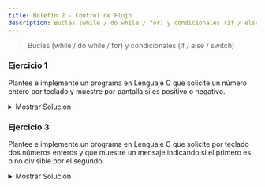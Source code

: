 ```yaml
---
title: Boletín 2 - Control de Flujo
description: Bucles (while / do while / for) y condicionales (if / else / switch)
---
```




> Bucles (while / do while / for) y condicionales (if / else / switch)

### Ejercicio 1

Plantee e implemente un programa en Lenguaje C que solicite un número entero por teclado y muestre por pantalla si es
positivo o negativo.

<details>
<summary>Mostrar Solución</summary>
```c title="Ejercicio_01.c"
// SPDX-FileCopyrightText: 2023 Pablo Portas López <pablo.portas@udc.es>
//
// SPDX-License-Identifier: GPL-3.0-only

#include <stdio.h>

int main() {
    int n;

    // Input
    printf("Introduzca un número entero: ");
    scanf("%d",&n);

    // Output
    if (n > 0) {
        printf("El número %d es positivo.",n);
    } else {
        if (n == 0) {
            printf("El número es 0.");
        } else {
            printf("El número %d es negativo.",n);
        }
    }


    return 0;
}
```
</details>

### Ejercicio 2

Plantee e implemente un programa en Lenguaje C que solicite un número entero por teclado y muestre por pantalla si es
par o impar.

<details>
<summary>Mostrar Solución</summary>
```c title="Ejercicio_02.c"
// SPDX-FileCopyrightText: 2023 Pablo Portas López <pablo.portas@udc.es>
//
// SPDX-License-Identifier: GPL-3.0-only

#include <stdio.h>

int main() {
    int n;

    // INPUT
    printf("Introduzca un número entero: ");
    scanf("%d",&n);

    // OUTPUT
    if (n == 0) {
        printf("El número es 0.");
    } else {
        if (n % 2 == 0) {
            printf("El número %d es par.",n);
        } else {
            printf("El número %d es impar.",n);
        }
    }

    return 0;
}
```
</details>

### Ejercicio 3

Plantee e implemente un programa en Lenguaje C que solicite por teclado dos números enteros y que muestre un mensaje
indicando si el primero es o no divisible por el segundo.

<details>
<summary>Mostrar Solución</summary>
```c title="Ejercicio_03.c"
// SPDX-FileCopyrightText: 2023 Pablo Portas López <pablo.portas@udc.es>
//
// SPDX-License-Identifier: GPL-3.0-only

#include <stdio.h>

int main() {
    int a,b;

    // INPUT
    printf("Introduzca dos números enteros y te diré si el primero es divisible por el segundo: ");
    scanf("%d %d",&a,&b);

    // OUTPUT
    if (b == 0) {
        printf("NO SE PUEDE DIVIDIR ENTRE 0.");
    } else {
        if (a % b == 0) {
            printf("%d es divisible entre %d.", a, b);
        } else {
            printf("%d no es divisible entre %d.", a, b);
        }
    }

    return 0;
}
```
</details>

### Ejercicio 4

Plantee e implemente un programa en Lenguaje C que muestre por pantalla el mayor de tres números introducidos por
teclado.

```txt "34" "56" "21" frame="terminal" title="Ejemplo de Ejecución"
Primer Número: 34
Segundo Número: 56
Tercer Número: 21

56 es el número mayor de los tres introducidos
```

<details>
<summary>Mostrar Solución</summary>
```c title="Ejercicio_04.c"
// SPDX-FileCopyrightText: 2023 Pablo Portas López <pablo.portas@udc.es>
//
// SPDX-License-Identifier: GPL-3.0-only

#include <stdio.h>

int main() {
    int a, b, c, menor, medio, mayor;

    // IN
    puts("Introduzca tres números para que este programa le devuelva el mayor de todos.");
    printf("\tTres números, ordenados como quiera: ");
    scanf("%d %d %d", &a, &b, &c);

    // ORDENAR CÓDIGO SUPER RECICLADO DEL OTRO EJERCICIO
    if (a < b) {
        menor = a;
        mayor = b;
    } else {
        menor = b;
        mayor = a;
    }
    if (c < menor) {
        medio = menor;
        menor = c;
    } else {
        if (c < mayor) {
            medio = c;
        } else {
            medio = mayor;
            mayor = c;
        }
    }

    // OUT
    printf("\nEl mayor es: %d", mayor);

    return 0;
}
```
</details>

### Ejercicio 5

Plantee e implemente un programa en Lenguaje C que muestre por pantalla tres números enteros introducidos por teclado
ordenados de menor a mayor.

```txt "34" "56" "21" frame="terminal" title="Ejemplo de Ejecución"
Primer Número: 34
Segundo Número: 56
Tercer Número: 21

21 <= 34 <= 56
```

<details>
<summary>Mostrar Solución</summary>
```c title="Ejercicio_05.c"
// SPDX-FileCopyrightText: 2023 Pablo Portas López <pablo.portas@udc.es>
//
// SPDX-License-Identifier: GPL-3.0-only

#include <stdio.h>

int main() {
    int a, b, c, menor, medio, mayor;

    // IN
    puts("Introduzca tres números para que este programa los organice de mayor a menor.");
    printf("\tTres números, ordenados como quiera: ");
    scanf("%d %d %d", &a, &b, &c);

    // ORDENAR
    if (a < b) {
        menor = a;
        mayor = b;
    } else {
        menor = b;
        mayor = a;
    }
    if (c < menor) {
        medio = menor;
        menor = c;
    } else {
        if (c < mayor) {
            medio = c;
        } else {
            medio = mayor;
            mayor = c;
        }
    }

    // OUT
    printf("\nOrdenados de menor a mayor: %d < %d < %d", menor, medio, mayor);

    return 0;
}
```
</details>

### Ejercicio 6

Plantee e implemente un programa en Lenguaje C que a partir de la siguiente información (correspondiente a un test
realizado por los alumnos): cantidad total de preguntas planteadas y la cantidad de preguntas contestadas correctamente.
Permita insertar los dos datos por teclado y muestre como resultado el nivel del mismo según el porcentaje de respuestas
correctas obtenidas. Suponga que:

- Nivel máximo: Porcentaje $\geq$ 90%.
- Nivel medio: Porcentaje $\geq$ 75% y $\textless$ 90%.
- Nivel regular: Porcentaje $\geq$ 50% y $\textless$ 75%.
- Fuera de nivel: Porcentaje $\textless$ 50%.

<details>
<summary>Mostrar Solución</summary>
```c title="Ejercicio_06.c"
// SPDX-FileCopyrightText: 2023 Pablo Portas López <pablo.portas@udc.es>
//
// SPDX-License-Identifier: GPL-3.0-only

#include <stdio.h>

#define porcentaje(x, y) ( x / (float) y * 100)

int main() {
    int total, correctas;

    // INPUT
    puts("Conteste a las siguiente preguntas sobre el test realizado:");
    printf("\tCantidad total de preguntas: ");
    scanf("%d", &total);
    printf("\tCantidad de preguntas contestadas correctamente: ");
    scanf("%d", &correctas);

    // OUTPUT
    printf("Tiene usted ");
    if (porcentaje(correctas, total) >= 90) {
        printf("un Nivel Máximo.");
    } else {
        if (porcentaje(correctas, total) >= 75) {
            printf("un Nivel Medio.");
        } else {
            if (porcentaje(correctas, total) >= 50) {
                printf("un Nivel Regular.");
            } else {
                if (porcentaje(correctas, total) < 50) {
                    printf("un Nivel Insuficiente.");
                }
            }
        }
    }
    printf("\n");


    return 0;
}
```
</details>

### Ejercicio 7

Implemente un programa que resuelva ecuaciones de segundo grado empleando sentencias switch para los casos: reales y
distintas, complejas conjugadas y raíz real doble.

<details>
<summary>Mostrar Solución</summary>
```c title="Ejercicio_07.c"
// SPDX-FileCopyrightText: 2023 Pablo Portas López <pablo.portas@udc.es>
//
// SPDX-License-Identifier: GPL-3.0-only

#include <stdio.h>

#include <math.h>

int main() {
    float a, b, c;
    float radicando, raiz1, raiz2, parteentera, parteimaginaria;
    int caso;

    // IN
    puts("Programa para resolver ecuaciones de segundo grado:");
    printf("Introduzca las constantes de la función, tal que: a*x^2 + b*x + c = 0 (a,b,c): ");
    scanf(" %f %f %f", &a, &b, &c);


    // CÁLCULO
    // (-b +- sqrt(b**2 - 4 * a * c)) / (2 * a)
    radicando = powf(b, 2) - 4 * a * c;
    // CADA CASO
    // caso = 0 raíz de cero (raíz real doble)
    // caso = 1 raíz de un positivo (dos raíces reales y distintas)
    // caso = 2 raíz de un negativo (compleja conjugada)
    if (radicando == 0) {
        caso = 0;
    } else {
        if (radicando > 0) {
            caso = 1;
        } else {
            caso = 2;
        }
    }

    switch (caso) {
        case 0:     // RAÍZ REAL DOBLE
            raiz1 = (-b+sqrtf(radicando))/(2*a*b);
            printf("La función tiene dos raíces reales dobles por lo tanto ambas valen %.210f",raiz1);
            break;
        case 1:     // DOS RAÍCES REALES Y DISTINTAS
            raiz1 = (-b+sqrtf(radicando))/(2*a*b);
            raiz2 = (-b-sqrtf(radicando))/(2*a*b);
            printf("La función tiene dos raíces reales y distintas. Un de ellas vale %.2f y la otra %.2f",raiz1,raiz2);
            break;
        case 2:     // COMPLEJA CONJUGADA
            // PARTO LA FUNCIÓN EN PARTE REAL E IMAGINARIA
            parteentera = (-b/(2*a*b));
            parteimaginaria = (sqrtf(-radicando)/(2*a*b));
            printf("La función tiene dos raíces complejas conjugadas. Una de ellas vale %.2f + %.2fi y la otra %.2f - %.2fi.",parteentera,parteimaginaria,parteentera,parteimaginaria);
            break;
        default:

    }

    return 0;
}
```
</details>

### Ejercicio 8

Plantee e implemente un programa en Lenguaje C que solicite al usuario una fecha del año en curso y le muestre en el
centro de la pantalla (aproximadamente) el número de días transcurridos desde el comienzo de año hasta esa fecha.

```txt "15" "10" frame="terminal" title="Ejemplo de Ejecución"
Escriba una fecha del año 2016 (dd mm): 15 10

La fecha introducida corresponde al día 288 del año en curso
```

<details>
<summary>Mostrar Solución</summary>
```c title="Ejercicio_08.c"
// SPDX-FileCopyrightText: 2023 Pablo Portas López <pablo.portas@udc.es>
//
// SPDX-License-Identifier: GPL-3.0-only

#include <stdio.h>
#include <stdbool.h>

int main() {
    int DD, MM, AAAA, dias, FEBRERO, diasano;
    bool incorrecto = true;
    // INPUT
    // INICIALIZO VARIABLES
    dias = 0;
    FEBRERO = 28;
    diasano = 365;
    // BUCLE DE INPUT
    do {
        printf("\nIntroduzca la fecha actual en el formato especificado (DD/MM/AAAA): ");
        scanf("%d / %d / %d", &DD, &MM, &AAAA);
        if (0 < DD && 0 < MM &&
            1578 < AAAA) { // Tiene que ser un año de después del establecimiento del Calendario Gregoriano

            // CÁLCULO DE SI ES UN AÑO BISIESTO
            if (AAAA % 4 == 0) {
                if (AAAA % 100 == 0) {
                    if (AAAA % 400 == 0) {
                        FEBRERO = 29;
                        diasano = 366;
                    } else {
                        FEBRERO = 28;
                        diasano = 365;
                    }
                } else {
                    FEBRERO = 29;
                    diasano = 366;
                }
            } else {
                FEBRERO = 28;
                diasano = 365;
            }

            switch (MM) { // COMPROBACIÓN DE DÍAS DE CADA MES
                // MESES CON 30 DÍAS (NOVIEMBRE, SEPTIEMBRE, JUNIO, ABRIL)
                case 11:
                case 6:
                case 4:
                    if (0 < DD && DD <= 30) {
                        incorrecto = false;
                    } else { // TIENE UN DÍA NO VÁLIDO PARA ESE MES
                        printf("¡Fecha no válida! (Código de error: Introducido un día incorrecto en un mes de 30 días.)");
                    }
                    break;
                    // MESES CON 31 DÍAS (DICIEMBRE, OCTUBRE, AGOSTO, JULIO, MAYO, MARZO, ENERO)
                case 12:
                case 10:
                case 8:
                case 7:
                case 5:
                case 3:
                case 1:
                    if (0 < DD && DD <= 31) {
                        incorrecto = false;
                    } else { // TIENE UN DÍA NO VÁLIDO PARA ESE MES
                        printf("¡Fecha no válida! (Código de error: Introducido un día incorrecto en un mes de 31 días.)");
                    }
                    break;
                    // FEBRERO Y LOS BISIESTOS
                case 2:
                    if (0 < DD && DD <= FEBRERO) {
                        incorrecto = false;
                    } else { // FECHA NO VÁLIDA DD < DÍAS QUE TIENE FEBRERO ESE AÑO
                        printf("¡Fecha no válida! (Código de error: Introducido un día incorrecto en un mes de %d días.)",
                               FEBRERO);
                    }
                    break;
                default:
                    printf("¡Fecha no válida! (Código de error: Introducido un mes no válido.)");
            }
        } else {
            printf("¡Fecha no válida! (Código de error: Debe ser una fecha válida del calendario gregoriano.)");
        }
    } while (incorrecto);

    // CÁLCULO
    // CÁLCULO DE DÍAS POR MES
    switch (MM) {
        case 12:    // NOVIEMBRE 30
            dias = dias + 30;
        case 11:    // OCTUBRE 31
            dias = dias + 31;
        case 10:     // SEPTIEMBRE 30
            dias = dias + 30;
        case 9:     // AGOSTO 31
            dias = dias + 31;
        case 8:     // JULIO 31
            dias = dias + 31;
        case 7:     // JUNIO 30
            dias = dias + 30;
        case 6:     // MAYO 31
            dias = dias + 31;
        case 5:     // ABRIL 30
            dias = dias + 30;
        case 4:     // MARZO 31
            dias = dias + 31;
        case 3:     // FEBRERO 28/29
            dias = dias + FEBRERO;
        case 2:     // ENERO 31
            dias = dias + 31;
        default:
    }

    // SUMO LOS DÍAS DEL MES EN CURSO AL TOTAL
    dias = dias + DD;

    // OUTPUT
    printf("La fecha introducida corresponde al día %d del año en curso. (Levamos un %.2f%% del año en curso %d/%d)",
           dias, (dias / (float) diasano * 100), dias, diasano);

    return 0;
}
```
</details>

### Ejercicio 9

Plantee e implemente un programa en Lenguaje C que implemente el algoritmo necesario para calcular la edad de una
persona suponiendo que se le pide al usuario que introduzca su fecha de nacimiento por teclado y a la salida muestra por
pantalla su edad con respecto a la fecha actual. Tenga en cuenta el cumpleaños exacto de la persona para realizar el
cálculo.

<details>
<summary>Mostrar Solución</summary>
```c title="Ejercicio_09.c"
// SPDX-FileCopyrightText: 2023 Pablo Portas López <pablo.portas@udc.es>
//
// SPDX-License-Identifier: GPL-3.0-only

#include <stdio.h>
#include <stdbool.h>
#include <time.h> // PARA OBTENER EL TIEMPO ACTUAL

int main() {
    int DD, MM, AAAA, FEBRERO; // PARA FECHA DE NACIMIENTO
    int diaactual, mesactual, anoactual; // PARA FECHA ACTUAL
    int edad; // LA EDAD
    bool incorrecto = true;
    // CONSEGUIR LOCAL TIME
    time_t t = time(NULL);
    struct tm tm = *localtime(&t);
    anoactual = tm.tm_year + 1900; // AÑOS TRANSCURRIDOS DESDE EL 1900
    mesactual = tm.tm_mon + 1; // ENERO ES EL MES CERO
    diaactual = tm.tm_mday; // DÍA

    // USADO PARA DEBUG
    //printf("now: %d-%02d-%02d %02d:%02d:%02d\n", tm.tm_year + 1900, tm.tm_mon + 1, tm.tm_mday, tm.tm_hour, tm.tm_min, tm.tm_sec);
    //printf("ahora: %d/%d/%d\n",anoactual,mesactual,diaactual);

    // INPUT
    puts("\t\t\t\t\t\t[ Calculadora de edad ]");

    // ESTA SECCIÓN DEL CÓDIGO ESTÁ COPIADA DEL EJERCICIO 8
    // INICIALIZO VARIABLE
    FEBRERO = 28;
    // BUCLE DE INPUT
    do {
        printf("\nIntroduzca su fecha de nacimiento en el formato especificado (DD/MM/AAAA): ");
        scanf("%d / %d / %d", &DD, &MM, &AAAA);
        if (0 < DD && 0 < MM && 1578 < AAAA) {
            // Tiene que ser un año de después del establecimiento del Calendario Gregoriano

            // CÁLCULO DE SI ES UN AÑO BISIESTO
            if (AAAA % 4 == 0) {
                if (AAAA % 100 == 0) {
                    if (AAAA % 400 == 0) {
                        FEBRERO = 29;
                    } else {
                        FEBRERO = 28;
                    }
                } else {
                    FEBRERO = 29;
                }
            } else {
                FEBRERO = 28;
            }

            switch (MM) { // COMPROBACIÓN DE DÍAS DE CADA MES
                // MESES CON 30 DÍAS (NOVIEMBRE, SEPTIEMBRE, JUNIO, ABRIL)
                case 11:
                case 6:
                case 4:
                    if (0 < DD && DD <= 30) {
                        incorrecto = false;
                    } else { // TIENE UN DÍA NO VÁLIDO PARA ESE MES
                        printf("¡Fecha no válida! (Código de error: Introducido un día incorrecto en un mes de 30 días.)");
                    }
                    break;
                    // MESES CON 31 DÍAS (DICIEMBRE, OCTUBRE, AGOSTO, JULIO, MAYO, MARZO, ENERO)
                case 12:
                case 10:
                case 8:
                case 7:
                case 5:
                case 3:
                case 1:
                    if (0 < DD && DD <= 31) {
                        incorrecto = false;
                    } else { // TIENE UN DÍA NO VÁLIDO PARA ESE MES
                        printf("¡Fecha no válida! (Código de error: Introducido un día incorrecto en un mes de 31 días.)");
                    }
                    break;
                    // FEBRERO Y LOS BISIESTOS
                case 2:
                    if (0 < DD && DD <= FEBRERO) {
                        incorrecto = false;
                    } else { // FECHA NO VÁLIDA DD < DÍAS QUE TIENE FEBRERO ESE AÑO
                        printf("¡Fecha no válida! (Código de error: Introducido un día incorrecto en un mes de %d días.)",
                               FEBRERO);
                    }
                    break;
                default:
                    printf("¡Fecha no válida! (Código de error: Introducido un mes no válido.)");
            }
        } else {
            printf("¡Fecha no válida! (Código de error: Debe ser una fecha válida del calendario gregoriano.)");
        }
        if (AAAA > anoactual || AAAA == anoactual && ((MM > mesactual) || (MM == mesactual && DD > diaactual))) {
            // SI LA FECHA ES EN EL FUTURO, SENTENCIA LÓGICA BASTANTE LARGA, EVITAR QUE SE SALGA DEL BUCLE
            printf("¿Naciste en el futuro o que lo que?"); // Me hacía gracia :)
            incorrecto = true;
        }
    } while (incorrecto);

    edad = anoactual - AAAA - 1; // RESTAMOS EL AÑO DE NACIMIENTO AL ACTUAL - 1

    // COMPROBAMOS SI YA HA SIDO SU CUMPLEAÑOS
    if ((MM < mesactual) || (MM == mesactual && DD < diaactual)) {
        edad = edad + 1; // SUMAMOS YA QUE YA FUÉ SU CUMPLEAÑOS
        if (MM == mesactual && DD == diaactual) { // SI COINCIDE LA FECHA FELICITAR CUMPLEAÑOS
            printf("\n¡Feliz Cumpleaños! Tienes %d años.", edad);
        } else {
            printf("Tienes %d años.", edad);
        }
    } else {
        printf("Tienes %d años.", edad);
    }

    return 0;
}
```
</details>

### Ejercicio 10

Plantee e implemente un programa en Lenguaje C que solicite el salario anual bruto de una persona y muestre por pantalla
la reducción del IRPF que se le aplicaría según los hijos menores de 18 años que tenga a su cargo, sabiendo que cada
hijo (hasta 5) reduce un 10% el total del impuesto que le correspondería pagar. Es decir, si un trabajador gana 20000 €
anuales y tiene a su cargo 5 hijos menores de 18 años, suponiendo un IRPF del 15% (debe ser constante en el programa)
tendría que pagar 3000€ de impuesto anual, pero se le reduce un n_hijos*10% (50%) y por tanto pagaría únicamente 1500€
al año.

```txt "20000" "5" frame="terminal" title="Ejemplo de Ejecución"
Introduzca su salario anual bruto (en euros): 20000
Introduzca el número de hijos mayores de 18 años a su cargo: 5

IRPF (15%): 3000€
Reducción debida a hijos a cargo: 1500€
Total anual a pagar: 1500€
```

<details>
<summary>Mostrar Solución</summary>
```c title="Ejercicio_10.c"
// SPDX-FileCopyrightText: 2023 Pablo Portas López <pablo.portas@udc.es>
//
// SPDX-License-Identifier: GPL-3.0-only

#include <stdio.h>

#define IRPF 0.15
// SINTETIZO LA FÓRMULA DEL ENUNCIADO x: sueldo y: hijos
#define descuentohijos(x,y) (x * IRPF * (y * 0.10))

int main() {
    int nhijosmenores;
    float sueldoanualbruto, descuentoirpf;

    // INPUT
    puts("Calculador de descuento de del IRPF");
    printf("Introduzca su salario anual bruto (en euros): ");
    scanf(" %f", &sueldoanualbruto);
    printf("Introduzca el número de hijos/as mayores de 18 años a su cargo: ");
    scanf(" %d", &nhijosmenores);

    // OUTPUT
    printf("IRPF (15%%): %.2f€\n", sueldoanualbruto * IRPF);
    switch (nhijosmenores) {
        case 0: // VOY A SUPONER QUE EL USURARIO NO VA A INTRODUCIR HIJOS NEGATIVOS
            descuentoirpf = 0;
            printf("Carece de reducción del IRPF por hijos/as a su cargo.\n");
            break;
        case 1:
        case 2:
        case 3:
        case 4:
            descuentoirpf = descuentohijos(sueldoanualbruto,nhijosmenores);
            printf("Reducción debida a hijos/as a cargo: %.2f€\n",descuentoirpf);
            break;
        default: // SÍ TIENE MÁS DE 4 O MÁS HIJOS
            descuentoirpf = descuentohijos(sueldoanualbruto,5); // DESCUENTO MÁXIMO (5 HIJOS)
            printf("Reducción debida a hijos/as a cargo: %.2f€\n",descuentoirpf);
    }
    printf("Total anual a pagar: %.2f€\n", sueldoanualbruto * IRPF - descuentoirpf);

    return 0;
}
```
</details>

### Ejercicio 11

Plantee e implemente un programa en Lenguaje C cuyo objetivo sea calcular las raíces de una ecuación de 2º grado,
$ax^2+bx+c$. El programa debe solicitar por teclado los coeficientes a, b, c. y mostrar por pantalla las soluciones $x_{1}$ y $x_{2}$.


$x_{1} = \frac{-b+\sqrt{b^2-4ac}}{2a}$

$x_{2} = \frac{-b-\sqrt{b^2-4ac}}{2a}$

<details>
<summary>Mostrar Solución</summary>
```c title="Ejercicio_11.c"
// SPDX-FileCopyrightText: 2023 Pablo Portas López <pablo.portas@udc.es>
//
// SPDX-License-Identifier: GPL-3.0-only

#include <stdio.h>
#include <math.h>

int main () {
    // Este ejercicio es literalmente el mismo que el Ejercicio 7, así que Ctrl + C y Ctrl + V
    float a, b, c;
    float radicando, raiz1, raiz2, parteentera, parteimaginaria;
    int caso;

    // IN
    puts("Programa para resolver ecuaciones de segundo grado:");
    printf("Introduzca las constantes de la función, tal que: a*x^2 + b*x + c = 0 (a,b,c): ");
    scanf(" %f %f %f", &a, &b, &c);


    // CÁLCULO
    // (-b +- sqrt(b**2 - 4 * a * c)) / (2 * a)
    radicando = powf(b, 2) - 4 * a * c;
    // CADA CASO
    // caso = 0 raíz de cero (raíz real doble)
    // caso = 1 raíz de un positivo (dos raíces reales y distintas)
    // caso = 2 raíz de un negativo (compleja conjugada)
    if (radicando == 0) {
        caso = 0;
    } else {
        if (radicando > 0) {
            caso = 1;
        } else {
            caso = 2;
        }
    }

    switch (caso) {
        case 0:     // RAÍZ REAL DOBLE
            raiz1 = (-b+sqrtf(radicando))/(2*a*b);
            printf("La función tiene dos raíces reales dobles por lo tanto ambas valen %.210f",raiz1);
            break;
        case 1:     // DOS RAÍCES REALES Y DISTINTAS
            raiz1 = (-b+sqrtf(radicando))/(2*a*b);
            raiz2 = (-b-sqrtf(radicando))/(2*a*b);
            printf("La función tiene dos raíces reales y distintas. Un de ellas vale %.2f y la otra %.2f",raiz1,raiz2);
            break;
        case 2:     // COMPLEJA CONJUGADA
            // PARTO LA FUNCIÓN EN PARTE REAL E IMAGINARIA
            parteentera = (-b/(2*a*b));
            parteimaginaria = (sqrtf(-radicando)/(2*a*b));
            printf("La función tiene dos raíces complejas conjugadas. Una de ellas vale %.2f + %.2fi y la otra %.2f - %.2fi.",parteentera,parteimaginaria,parteentera,parteimaginaria);
            break;
        default:

    }


    return 0;
}
```
</details>

### Ejercicio 12

Plantee e implemente un programa en Lenguaje C que solicite tres números enteros positivos (por teclado) y que muestre
por pantalla el cociente y el resto de dividir el mayor de ellos por el menor, con un formato similar al siguiente:

```txt "34" "22" "67" frame="terminal" title="Ejemplo de Ejecución"
Introduzca primer número: 34
Introduzca segundo número: 22
Introduzca tercer número: 67

67 dividido |entre 22
            ------------
      R: 1    C: 3
```

<details>
<summary>Mostrar Solución</summary>
```c title="Ejercicio_12.c"
// SPDX-FileCopyrightText: 2023 Pablo Portas López <pablo.portas@udc.es>
//
// SPDX-License-Identifier: GPL-3.0-only

#include <stdio.h>
#include <stdbool.h>

int main() {
    int a, b, c;
    bool nocontinuar = true;

    // BUCLE DE INPUT
    do {
        puts("Introduzca tres números enteros positivos y se le mostrará la división entera del mayor entre el menor.");
        printf("\tTres números (a,b,c): ");
        int n; // Cuenta el número de entradas correctas
        n = scanf("%d %d %d", &a, &b, &c);
        while((getchar()) != '\n'); // LIMPIO EL BUFFER PARA EVITAR COSAS RARAS
        if (n == 3) {
            if (a > 0 && b > 0 && c > 0) {
                nocontinuar = false;
            } else {
                printf("¡Introduzca tres números positivos!\n");
            }
        } else {
            printf("¡Introduzca tres números enteros!\n");
        }
    } while (nocontinuar);

    // ALGORITMO DE ORDENACIÓN DE NÚMEROS
    // es de otro ejercicio, no lo voy a modificar cumple su función.
    int menor, medio, mayor;

    if (a < b) {
        menor = a;
        mayor = b;
    } else {
        menor = b;
        mayor = a;
    }
    if (c < menor) {
        medio = menor;
        menor = c;
    } else {
        if (c < mayor) {
            medio = c;
        } else {
            medio = mayor;
            mayor = c;
        }
    }

    // DIVISIÓN
    // Podría usar más variables, o más líneas de código, pero prefiero dejarlo simple
    int cociente = mayor/menor, resto = mayor%menor;

    // OUTPUT
    printf("\n\t\t\t%d dividido\t|entre %d\n\t\t\t\t\t\t------------\n\t\t\tC: %d\t\tR: %d\n",mayor,menor,cociente,resto);


    return 0;
}
```
</details>

### Ejercicio 13

Plantee e implemente un programa en Lenguaje C para clasificar triángulos en función de las longitudes de sus lados, que
se solicitarán por teclado, de forma que se indique por pantalla si el triángulo es equilátero (todos los lados
iguales), isósceles (dos lados iguales) o escaleno (todos los lados diferentes).

```txt "125" "358" "125" frame="terminal" title="Ejemplo de Ejecución"
Introduzca la longitud del primer lado del triángulo (cm): 125
Introduzca la longitud del segundo lado del triángulo (cm): 358
Introduzca la longitud del tercer lado del triángulo (cm): 125

El triángulo es ISÓSCELES (lado1=lado3=125 cm)
```

<details>
<summary>Mostrar Solución</summary>
```c title="Ejercicio_13.c"
// SPDX-FileCopyrightText: 2023 Pablo Portas López <pablo.portas@udc.es>
//
// SPDX-License-Identifier: GPL-3.0-only

#include <stdio.h>
#include <math.h> // HACER SENOS Y COSENOS SIN ESTO ES DIFÍCIL

#define PI 3.14159265358979323846

int main() {
    int a, b, c, continuar, correct, antiinf;
    int menor, medio, mayor;    // PARA EL APARTADO 2
    int clado, cangulo;         // PARA EL APARTADO 3
    float A, B, C;              // PARA EL APARTADO 3
    continuar = 1;
    antiinf = 1;

    while (continuar != 4) {
        // INPUT
        puts("Introduzca tres números enteros cualesquiera, serán utilizados para tratar\nde construir un tríangulo.");
        correct = 0;
        printf("\tTres números (a b c): ");
        correct = scanf("%d %d %d", &a, &b, &c); // A n se le asignaran el número de entradas válidas.
        // printf("%d valores correctos leídos.", correct);
        switch (continuar) {
            case 1: // 1) INPUT VÁLIDO
                if (correct != 3) {
                    printf("\n¡Input no válido, introduzca enteros! Número de valores correctos leídos: %d", correct);
                    continuar = 1;
                    break;
                } else {
                    if (a * b <= 0 || b * c <= 0) {
                        // Lo hago con dos bucles porque multiplicar valores incorrectos puede resultar en bucles infinitos.
                        printf("\n¡Input no válido, introduzca enteros! Recuerde que no hay triángulos de longitud negativa o 0.\n\n");
                        continuar = 1;
                        break;
                    } else {
                        //printf("\n\nX\n\n"); USADO PARA DEBUG EL CÓDIGO
                    }
                }
            case 2: // 2) Teorema de la existencia de los triángulos
                // | b - c | < a < b + c
                // Podría usar la biblioteca de matemáticas para hacer esto o reciclar mi código de organizar números de mayor a menor
                if (a < b) {
                    menor = a;
                    mayor = b;
                } else {
                    menor = b;
                    mayor = a;
                }
                if (c < menor) {
                    medio = menor;
                    menor = c;
                } else {
                    if (c < mayor) {
                        medio = c;
                    } else {
                        medio = mayor;
                        mayor = c;
                    }
                }
                if (menor + medio > mayor) {
                    //printf("\n\nY\n\n"); USADO PARA DEBUG EL CÓDIGO
                } else {
                    printf("\n¡Input no válido! No se puede construir un triangulo con esos valores.\n (Teorema de la existencia de los triángulos).\n\n");
                    continuar = 1;
                    break;
                }
            case 3: // 3) Clasificar el triángulo
                // printf("\n\nZ\n\n"); USADO PARA DEBUG EL CÓDIGO
                // CLASIFICACIÓN POR LADO
                // EQUILÁTERO:  1
                // ISÓSCELES:   2
                // ESCALENO:    3
                clado = 0;
                if (mayor == menor) {                       // EQUILÁTERO
                    clado = 1;
                } else {
                    if (mayor == medio || medio == menor) { // ISÓSCELES
                        clado = 2;
                    } else {                                // ESCALENO
                        clado = 3;
                    }
                }
                // CLASIFICACIÓN POR ÁNGULO
                // RECTÁNGULO   ( 90º): 1
                // ACUTÁNGULO   (<90º): 2
                // OBTUSÁNGULO  (>90º): 3
                cangulo = 0;
                // Usando la ley de los cosenos: c^2 = a^2 + b^2 - 2ab * cos(C)
                // Y los paso de radianes a grados
                C = acos((pow(a, 2) + pow(b, 2) - pow(c, 2)) / (2 * a * b)) * 180 / PI;
                A = acos((pow(c, 2) + pow(b, 2) - pow(a, 2)) / (2 * c * b)) * 180 / PI;
                B = acos((pow(a, 2) + pow(c, 2) - pow(b, 2)) / (2 * c * a)) * 180 / PI;
                // printf("Ángulos: A: %.2fº B: %.2fº C: %.2fº", A, B, C); // Usado para debug del código
                if (A == 90 || B == 90 || C == 90) {        // RECTÁNGULO
                    cangulo = 1;
                } else {
                    if (A > 90 || B > 90 || C > 90) {       // OBTUSÁNGULO
                        cangulo = 3;
                    } else {                                // ACUTÁNGULO
                        cangulo = 2;
                    }
                }
                continuar = 4;
            default:

        }

        antiinf = antiinf + 1;
        if (antiinf > 100) {
            continuar = 4;
        } else {
            //printf("Repetición = %d\n",antiinf);
        }
    }

    if (antiinf > 100) {
        printf("¡Anti repeticiones infinitas activado!");
        // USO ESTO PORQUE A VECES ME CONFUNDÍA METÍA MAL UN DATO Y PASO DE QUE MI ORDENADOR SE SOBRECALIENTE
    } else {
        printf("El tríangulo introducido (a: %d b: %d c: %d), ",a,b,c);
        switch (clado) {
            case 1:
                printf("es un triángulo equilátero ");
                break;
            case 2:
                printf("es un triángulo isósceles ");
                break;
            case 3:
                printf("es un tríangulo escaleno ");
                break;
            default:

        }
        switch (cangulo) {
            case 1:
                printf("y rectángulo (A: %.2fº B: %.2fº C: %.2fº).",A,B,C);
                break;
            case 2:
                printf("y obtusángulo (A: %.2fº B: %.2fº C: %.2fº).",A,B,C);
                break;
            case 3:
                printf("y acutángulo (A: %.2fº B: %.2fº C: %.2fº).",A,B,C);
                break;
            default:

        }
    }
    return 0;
}
```
</details>

### Ejercicio 14

Plantee e implemente un programa en Lenguaje C que solicite por teclado dos números enteros positivos (el primero de 3
cifras y el segundo de 1) y que muestre por pantalla su multiplicación en el formato que se indica en el ejemplo de
ejecución. Debe comprobar que el primer número tiene efectivamente 3 cifras y es positivo, y que el segundo número es
también positivo y tiene una única cifra. En caso de que no se cumplan estas condiciones, el programa debe alertar al
usuario con un mensaje apropiado (Ej. “El primer número no tiene 3 cifras!!!”).

```txt "785" "7" frame="terminal" title="Ejemplo de Ejecución"
Introduzca un número entero positivo de 3 cifras: 785
Introduzca un número entero positivo de 1 cifra: 7

      785
      x 7
     ====
     5495
```

**NOTA**: Observe un formato lo más similar posible al indicado en el ejemplo,
utilizando descriptores de formato en lugar de espacios en blanco para mostrar los
datos en forma de tabla.

<details>
<summary>Mostrar Solución</summary>
```c title="Ejercicio_14.c"
// SPDX-FileCopyrightText: 2023 Pablo Portas López <pablo.portas@udc.es>
//
// SPDX-License-Identifier: GPL-3.0-only

#include <stdio.h>
#include <stdbool.h>

int main() {
    int a, b, c;

    // BUCLE DE INPUT
    bool nocontinuar = true;
    do {
        int n, error;
        puts("Introduzca dos números enteros positivos, el primero de tres cifras, el segundo de una.");
        printf("\n\tDos números (XXX, X): ");
        n = scanf("%d %d", &a, &b);
        while((getchar()) != '\n'); // Limpio el buffer por seguridad
        error = 0; // INICIALIZO LA VARIABLE DE CONTROL DE ERRORES
        if (n == 2) { // Inputs válidos
            if (a >= 0 && b >= 0) {
                if ((a >= 100 && a < 1000)) { // PRIMER NÚMERO VÁLIDO
                    if ((b >= 0 && b < 10)) {  // SEGUNDO NÚMERO VÁLIDO
                        nocontinuar = false; // CORRECTO CONTINUAR
                    } else { error = 2; } // SENDOS NÚMEROS NO VÁLIDOS
                } else {
                    if (b >= 0 && b < 10) { // SEGUNDO NÚMERO VÁLIDO
                        error = 1;
                    } else { error = 3; } // SENDOS NÚMEROS NO VÁLIDOS
                }
            } else { error = 5; }
        } else { error = 4; }

        // Control de mensajes de error
        switch (error) {
            case 1:     // PRIMER NÚMERO MAL
                printf("\nError: El primer número no tiene tres cifras.\n");
                break;
            case 2:     // SEGUNDO NÚMERO MAL
                printf("\nError: El segundo número no tiene una cifra.\n");
                break;
            case 3:     // SENDOS NÚMEROS NO VÁLIDOS
                printf("\nError: Sendos números no tienen el formáto especificado.\n");
                break;
            case 4:     // INPUT NO VÁLIDO
                printf("\nError: Introduzca dos inputs válidos.\n");
                break;
            case 5:     // NO POSITIVOS
                printf("\nError: Ambos números deben ser positivos.\n");
                break;
            default:    // NO HAY ERRORES ERROR = 0
                break; // Buena práctica hay que evitar "fallitos"
        }
    } while (nocontinuar);

    // MULTIPLICACIÓN
    c = a * b;

    // OUTPUT
    printf("\n\n\t\t\t %d\n\t\t\t x %d\n\t\t\t====\n\t\t\t%4d\n",a,b,c);

    return 0;
}
```
</details>

### Ejercicio 15

Plantee e implemente un programa en Lenguaje C que presente el menú que se especifica a continuación y que, según sea el
carácter introducido por el usuario, escriba en pantalla BEBÉ, ADOLESCENTE, MUJER, HOMBRE.

- B.- Bebé
- A.- Adolescente
- M.- Mujer
- H.- Hombre

<details>
<summary>Mostrar Solución</summary>
```c title="Ejercicio_15.c"
// SPDX-FileCopyrightText: 2023 Pablo Portas López <pablo.portas@udc.es>
//
// SPDX-License-Identifier: GPL-3.0-only

#include <stdio.h>
#include <stdbool.h>

int main() {
    char c;

    bool nocontinuar;
    do {
        nocontinuar = false;
        printf("\t\t¿Que eres?\n------------------------\n B - Bebé\n A - Adolescente\n M - Mujer\n H - Hombre\n");
        printf("\nIntroduzca el carácter correcto: ");
        int n;
        gets(&c);

        switch (c) {
            case 'B':
            case 'b':
                printf("BEBÉ");
                break;
            case 'A':
            case 'a':
                printf("ADOLESCENTE");
                break;
            case 'M':
            case 'm':
                printf("MUJER");
                break;
            case 'H':
            case 'h':
                printf("HOMBRE");
                break;
            default:
                printf("\nError: Opción no válida.\n\n");
                nocontinuar=true;
                break;
        }
    } while(nocontinuar);

    return 0;
}
```
</details>

### Ejercicio 16

Plantee e implemente un programa en Lenguaje C que admita el nombre y la edad de una persona y muestre por pantalla si
la persona es JOVEN, ADULTA, o ANCIANA según los siguientes criterios:

1. Si tiene menos de 32 años es JOVEN.
2. Si tiene 32 o más años y menos de 75 es ADULTA.
3. Si tiene 75 o más años es ANCIANA.

```txt "Virginia Woolf" "21" frame="terminal" title="Ejemplo de Ejecución"
Nombre: Virginia Woolf
Edad: 21

Virginia Woolf es JOVEN (<32)
```

<details>
<summary>Mostrar Solución</summary>
```c title="Ejercicio_16.c"
// SPDX-FileCopyrightText: 2023 Santiago Neira Sejean
//
// SPDX-License-Identifier: GPL-3.0-only
#include <stdio.h>
int main(){
    char nombre[50];
    char apellido1[50];
    char apellido2[50];
    int edad;

    printf("Nombre: ");
    scanf("%s %s %s",&nombre,&apellido1,&apellido2);

    printf("Introduzca su edad: ");
    scanf("%d",&edad);

    if (edad<32){
        printf("%s %s %s es joven",nombre,apellido1,apellido2);
    }
    else if(edad>=32 && edad<75){
        printf("%s %s %s es Adulto/a",nombre,apellido1,apellido2);
    }
    else if(edad>=75){
        printf("%s %s %s es Anciano/a",nombre,apellido1,apellido2);
    }

    return 0;
}
```
</details>

### Ejercicio 17

Plantee e implemente un programa en Lenguaje C que admita un carácter (introducido por teclado) y muestre por pantalla
si es una vocal, una consonante, un dígito o un carácter especial.


```txt frame="terminal" title="Ejemplo de Ejecución"
Introduzca un caracter: +
+ es un caracter especial
Introduzca un caracter: A
A es una vocal
Introduzca un caracter: n
n es una consonante
Introduzca un caracter: 3
3 es un dígito
```

<details>
<summary>Mostrar Solución</summary>
```c title="Ejercicio_17.c"
// SPDX-FileCopyrightText: 2023 Pablo Portas López <pablo.portas@udc.es>
//
// SPDX-License-Identifier: GPL-3.0-only

#include <stdio.h>

int main() {
    char c;

    printf("Introduzca un carácter: ");
    scanf("%c", &c);

    // printf("%c\n",c); // USADO PARA DEBUG
    //c = (int) c; // CONVERSIÓN A ENTERO DE LA TABLA ASCII
    // printf("%d\n",c); // USADO PARA DEBUG

    if ((65 <= (int) c && (int) c <= 90) || (97 <= (int) c && (int) c <= 122)) { // LETRA
        switch ((int) c) {
            case 65: // A
            case 97: // a
            case 69: // E
            case 101: // e
            case 73: // I
            case 105: // i
            case 79: // O
            case 111: // o
            case 85: // U
            case 117: // u
                printf("\t\t\t%c es una vocal", c);
                break;
            default:
                printf("\t\t\t%c es una consonante", c);
                break;
        }
    } else {
        if (48 <= (int) c && (int) c <= 57) { // DÍGITO
            printf("\t\t\t%c es un dígito", c);
        } else { // CARÁCTER ESPECIAL
            printf("\t\t\t%c es un carácter especial", c);
        }
    }

    return 0;
}
```
</details>

### Ejercicio 18

Plantee e implemente un programa en Lenguaje C que adivine un número del 1 al 10 conociendo su paridad y el resto de
dividirlo por cinco.

```txt frame="terminal" title="Ejemplo de Ejecución"
Piense un número del 1 al 10......
¿El número que ha pensado es impar (1) o par (2)? 2
¿Cuál es el resto de dividir el número que ha pensado entre 5? 3

El número que ha pensado es el 8
```

<details>
<summary>Mostrar Solución</summary>
```c title="Ejercicio_18.c"

```
</details>

### Ejercicio 19

Plantee e implemente un programa en Lenguaje C para calcular los días que tiene un mes. Tenga en cuenta que si el mes
introducido por el usuario es Febrero, el programa deberá solicitar el año del que se trata para poder determinar si es
bisiesto o no.

```txt "Julio" "Febrero" "2010" frame="terminal" title="Ejemplo de Ejecución"
Introduzca el nombre del mes del que quiere calcular los días: Julio
El mes de julio tiene 31 días.

Introduzca el nombre del mes del que quiere calcular los días: Febrero
Introduzca el año: 2010
El mes de febrero del año 2010 tiene 28 días.
```

<details>
<summary>Mostrar Solución</summary>
```c title="Ejercicio_19.c"
// SPDX-FileCopyrightText: 2023 Nuria Gómez
//
// SPDX-License-Identifier: GPL-3.0-only
#include <stdio.h>
#include <string.h>//Librería añadida para poder utilizar strcmp

int main() {
    char mes[12];
    int año;


    printf("Introduzca el nombre del mes del que quiere calcular los dias: ");
    scanf("%s", &mes);
    //strcmp devuelve 0 cuando dos palabras son iguales
    if((strcmp("Enero", mes)== 0)||(strcmp("Marzo", mes)== 0)||(strcmp("Mayo", mes)== 0)||(strcmp("Julio", mes)== 0)||(strcmp("Agosto", mes)== 0)||(strcmp("Octubre", mes)== 0)||(strcmp("Diciembre", mes)== 0)){//strcmp devuelve 0 si son iguales
        printf("El mes de %s tiene 31 dias", mes);
    }else if((strcmp("Abril", mes)== 0)||(strcmp("Junio", mes)== 0)||(strcmp("Septiembre", mes)== 0)||(strcmp("Noviembre", mes)== 0)){
        printf("El mes de %s tiene 30 dias", mes);
    }else if (strcmp("Febrero", mes)== 0){
        printf("Introduzca el año: ");
        scanf("%d", &año);

        if((año%100 != 0)|| ((año%100 == 0)&&(año%400 ==0))){//Comprobación de si un año es bisiesto
            printf("El mes de %s del año %d tiene 29 dias",mes, año);
        }else{
            printf("El mes de %s del año %d tiene 28 dias", mes, año);
        }

    }
}
```
</details>

### Ejercicio 20

Plantee e implemente un programa en Lenguaje C que solicite el nombre, el peso (en kilos) y la altura (en centímetros)
de una persona por teclado y que calcule su índice de masa corporal, $$IMC=peso~en~kilos/(altura~en~metros)^{2}$$, indicando
por pantalla si la persona está por debajo de su peso de salud ($$IMC < 18.5$$), normal ($$18.5 \leq IMC$$), con sobrepeso de grado
I ($$25 \leq IMC < 27$$), sobrepeso de grado II ($$27 \leq IMC < 30$$) u obesa ($$IMC \geq 30$$).

```txt "Lourdes Smith" "170" "54" frame="terminal" title="Ejemplo de Ejecución"
Introduzca usted su nombre: Lourdes Smith
Introduzca altura en centímetros: 170
Introduzca peso en kilos: 54

Lourdes Smith, según el índice de masa corporal (IMC=18.68), tiene usted un PESO NORMAL para su estatura
```

<details>
<summary>Mostrar Solución</summary>
```c title="Ejercicio_20.c"
```
</details>

### Ejercicio 21

Plantee e implemente un programa en Lenguaje C que calcule la nota media de las 6 asignaturas de un curso académico a
partir de las calificaciones introducidas individualmente por teclado. Debe mostrar la calificación media también en
formato SOBRESALIENTE (9-10), NOTABLE (7-8.9), APROBADO (5-6.9), SUSPENSO (0-4.9). En el caso de que el alumno no se
haya presentado a alguna de las asignaturas, el usuario debe introducir 0 como calificación. En este último caso añada
además en la salida la nota media obtenida en las asignaturas a las que se ha presentado.

```txt "4.5" "5.2" "7.5" "3.8" "6.4" frame="terminal" title="Ejemplo de Ejecución"
Introduzca calificación asignatura 1 (formato X.X, 0 para No Presentado): 4.5
Introduzca calificación asignatura 2 (formato X.X, 0 para No Presentado): 5.2
Introduzca calificación asignatura 3 (formato X.X, 0 para No Presentado): 7.5
Introduzca calificación asignatura 4 (formato X.X, 0 para No Presentado): 3.8
Introduzca calificación asignatura 5 (formato X.X, 0 para No Presentado): 0
Introduzca calificación asignatura 6 (formato X.X, 0 para No Presentado): 6.4

Nota media: SUSPENSO (4.9)
Nota media asignaturas presentadas: APROBADO (5.88)
```

**NOTA**: Compruebe que las calificaciones introducidas por teclado son correctas, es decir, están entre 0 y 10 puntos.

<details>
<summary>Mostrar Solución</summary>
```c title="Ejercicio_21.c"
```
</details>

### Ejercicio 22

Plantee e implemente un programa en Lenguaje C que sume los primeros 100 números enteros pares por una parte y los
impares por otra.

<details>
<summary>Mostrar Solución</summary>
```c title="Ejercicio_22.c"
// SPDX-FileCopyrightText: 2023 Santiago Neira Sejean
//
// SPDX-License-Identifier: GPL-3.0-only
#include <stdio.h>
int main(){
    int suma1;
    int suma2;
    int numero;
    int numerop;
    int numeroi;

    numero=0;
    numerop=0;
    numeroi=-1;

    while(numero<=200) {
        numero++;
        if(numero%2!=0){
            numeroi=numeroi+2;
            suma1+=numeroi;
        }
        else{
            numerop=numerop+2;
            suma2+=numerop;
        }
    }

    printf("%d\n",suma1);
    printf("%d",suma2);

    return 0;
}
```
</details>

### Ejercicio 23

Plantee e implemente un programa en Lenguaje C que solicite un número por teclado y que esté constantemente solicitando
un número si no está comprendido entre 20 y 30 ambos inclusive.

<details>
<summary>Mostrar Solución</summary>
```c title="Ejercicio_23.c"
// SPDX-FileCopyrightText: 2023 Santiago Neira Sejean
//
// SPDX-License-Identifier: GPL-3.0-only
#include <stdio.h>
int main(){
    int suma1;
    int suma2;
    int numero;
    int numerop;
    int numeroi;

    numero=0;
    numerop=0;
    numeroi=-1;

    while(numero<=200) {
        numero++;
        if(numero%2!=0){
            numeroi=numeroi+2;
            suma1+=numeroi;
        }
        else{
            numerop=numerop+2;
            suma2+=numerop;
        }
    }

    printf("%d\n",suma1);
    printf("%d",suma2);

    return 0;
}
```
</details>

### Ejercicio 24

Plantee e implemente un programa en Lenguaje C que muestre por pantalla la tabla de multiplicar del 7 en un formato
similar al siguiente:

```txt
TABLA DE MULTIPLICAR DEL 7
      7 x 0 = 0
      7 x 1 = 7
      7 x 2 = 14
      ........
      ........
      7 x 10 = 70
```

<details>
<summary>Mostrar Solución</summary>
```c title="Ejercicio_24.c"
// SPDX-FileCopyrightText: 2023 Santiago Neira Sejean
//
// SPDX-License-Identifier: GPL-3.0-only
#include <stdio.h>
int main(){
    int multiplicando;
    int producto;

    multiplicando=-1;

    while(multiplicando<10){
        multiplicando=multiplicando+1;
        producto= 7*multiplicando;
        printf("7 X %d= %d\n",multiplicando,producto);
    }

    return 0;
}
```
</details>

### Ejercicio 25

Plantee e implemente un programa en Lenguaje C que muestre la tabla de multiplicar de los cinco primeros números en un
formato similar al indicado en el ejercicio anterior.

<details>
<summary>Mostrar Solución</summary>
```c title="Ejercicio_25.c"
// SPDX-FileCopyrightText: 2023 Santiago Neira Sejean
//
// SPDX-License-Identifier: GPL-3.0-only
#include <stdio.h>
int main(){
    int tabla;
    int multiplicando;
    int producto;

    multiplicando=-1;
    tabla=0;

    while(tabla<5){
        tabla=tabla+1;
        while(multiplicando<10) {
            multiplicando = multiplicando + 1;
          producto = tabla * multiplicando;
          printf("%d X %d= %d\n", tabla, multiplicando, producto);
      }
      multiplicando=-1;
    }

    return 0;
}
```
</details>

### Ejercicio 26

Plantee e implemente un programa en Lenguaje C que muestre por pantalla la tabla de multiplicar (0-10) de un número
entero positivo introducido por el teclado. Muestre la salida en un formato similar al indicado en el ejercicio
anterior.

<details>
<summary>Mostrar Solución</summary>
```c title="Ejercicio_26.c"
// SPDX-FileCopyrightText: 2023 Santiago Neira Sejean
//
// SPDX-License-Identifier: GPL-3.0-only
#include <stdio.h>
int main(){
    int multiplicando;
    int producto;
    int numero;

    printf("Introduzca un numero entero positivo: ");
    scanf("%d",&numero);

    multiplicando=-1;

    if(numero>=0){
        while(multiplicando<10){
            multiplicando=multiplicando+1;
            producto= numero*multiplicando;
            printf("%d X %d= %d\n",numero,multiplicando,producto);
        }
    }
    else{
        printf("El numero introducido no es positivo");
    }

    return 0;
}
```
</details>

### Ejercicio 27

Plantee e implemente un programa en Lenguaje C que sume los primeros 100 números enteros. Realícelo con cada uno de los
tres bucles.

<details>
<summary>Mostrar Solución</summary>
```c title="Ejercicio_27.c"
// SPDX-FileCopyrightText: 2023 Santiago Neira Sejean
//
// SPDX-License-Identifier: GPL-3.0-only
#include <stdio.h>
int main(){
    int numero_w;
    int numero_dw;
    int numero_f;
    int suma_while = 0;
    int suma_do_while = 0;
    int suma_for;

    numero_w=0;
    numero_dw=0;

    while(numero_w<100){
        numero_w=numero_w+1;
        suma_while += numero_w;
    }
    do {
        numero_dw=numero_dw+1;
        suma_do_while += numero_dw;
    } while(numero_dw<100);
    for(numero_f=0; numero_f<=100;numero_f++){
        suma_for += numero_f;
    }

    printf("%d\n",suma_while);
    printf("%d\n",suma_while);
    printf("%d",suma_for);

    return 0;
}
```
</details>

### Ejercicio 28

Plantee e implemente un programa en Lenguaje C que acepte valores enteros como entrada (por teclado) y que muestre por
pantalla la suma de los valores introducidos. El programa terminará cuando el usuario introduzca un 0, tal y como se
muestra en el ejemplo siguiente:

```txt "2 3 56 7 8 90 76 61 0" frame="terminal" title="Ejemplo de Ejecución"
A continuación introduzca los números enteros de los que desee calcular la suma separados por espacios:

2 3 56 7 8 90 76 61 0

La suma de los números introducidos es 303
```

<details>
<summary>Mostrar Solución</summary>
```c title="Ejercicio_28.c"
// SPDX-FileCopyrightText: 2023 Pablo Portas López <pablo.portas@udc.es>
//
// SPDX-License-Identifier: GPL-3.0-only

#include <stdio.h>

int main() {
    int a, b;

    printf("A continuación introduzca los números enteros de los que desee calcular la suma\nseparados por espacios:\n");

    do{
        scanf(" %d",&b);
        a += b;
    } while (b != 0);

    printf("La suma de los números introducidos es %d",a);

    return 0;
}
```
</details>

### Ejercicio 29

Plantee e implemente un programa en Lenguaje C que acepte valores reales como entrada (por teclado) y que muestre por
pantalla la media aritmética de los valores introducidos. El programa terminará cuando el usuario pulse enter, tal y
como se muestra en el ejemplo siguiente:

```txt "23.5 67.6 78.9 56.86 4.5 9.4" frame="terminal" title="Ejemplo de Ejecución"
A continuación introduzca los números de los que desee calcular la media separados por espacios:

23.5 67.6 78.9 56.86 4.5 9.4

Suma: 240.76
Números: 6
Media: 40.12
```

<details>
<summary>Mostrar Solución</summary>
```c title="Ejercicio_29.c"
// SPDX-FileCopyrightText: 2023 Santiago Neira Sejean
//
// SPDX-License-Identifier: GPL-3.0-only
#include <stdio.h>
#include <math.h>
int main(){
    float valor;
    float media;
    float suma;
    float n;

    n=0;
    printf("Introduzca los numero de los que quiere calcular la media separados por espacios:\n");

    do{
        scanf("%f",&valor);
        n=n+1;
        suma += valor;
    }while(valor!='\n');

    media= suma/n;
    printf("%.2f\n",suma);
    printf("%.2f\n",n);
    printf("%.2f\n",media);

    return 0;

}
```
</details>

### Ejercicio 30

Plantee e implemente un programa en Lenguaje C que reciba números enteros por teclado y al terminar indique cuánto vale
la suma de los números pares y los impares por separado. La entrada de números terminará cuando se introduzca un cero.

<details>
<summary>Mostrar Solución</summary>
```c title="Ejercicio_30.c"
// SPDX-FileCopyrightText: 2023 Santiago Neira Sejean
//
// SPDX-License-Identifier: GPL-3.0-only
#include <stdio.h>
int main(){
    int numero;
    int suma_pares;
    int suma_impares;

    while(numero!=0){
        printf("Introduzca un numero entero:\n");
        scanf("%d",&numero);
        if (numero%2==0){
            suma_pares+=numero;
        }
        else if(numero%2!=0){
            suma_impares+=numero;
        }
        else{
            printf("Introduzca un valor valido");
            break;
        }
    }

    printf("Suma de los pares:%d\n",suma_pares);
    printf("Suma de los impares:%d\n",suma_impares);

    return 0;
}
```
</details>

### Ejercicio 31

Plantee e implemente un programa en Lenguaje C que muestre por pantalla una lista de los años bisiestos en el siglo XIX,
espere a que el usuario pulse una tecla y muestre los correspondientes al siglo XX.

<details>
<summary>Mostrar Solución</summary>
```c title="Ejercicio_31.c"
// SPDX-FileCopyrightText: 2023 Santiago Neira Sejean
//
// SPDX-License-Identifier: GPL-3.0-only
#include <stdio.h>
int main(){
   int anio;

   for(anio=2000;anio>=2000 && anio<2100;anio++){
       if(anio%4==0 && anio%10!=0 || anio%400==0){
           printf("%d\n",anio);
       }

   }

   printf("Presione enter tecla para continuar:\n");

   while(getchar() !='\n');
   for(anio=1900;anio>=1900 && anio<2000; anio++){
       if(anio%4==0 && anio%10!=0 || anio%400==0){
               printf("%d\n",anio);
       }

   }



}
```
</details>

### Ejercicio 32

Plantee e implemente un programa en Lenguaje C que calcule la potencia N-ésima de un número entero introducido por el
teclado para valores no negativos de N.

<details>
<summary>Mostrar Solución</summary>
```c title="Ejercicio_32.c"
// SPDX-FileCopyrightText: 2023 Santiago Neira Sejean
//
// SPDX-License-Identifier: GPL-3.0-only
#include <stdio.h>
#include <math.h>
int main(){
    float numero;
    float n;
    float potencia;

    printf("Introduzca el numero del que desea calcular la potencia:\n");
    scanf("%f",&numero);

    while(numero>=0){
        printf("Introduzca la potencia a la que desea elevar (introduzca un 0 para detenerse):\n");
        scanf("%f",&n);
        potencia= pow(numero,n);
        printf("%.2f\n",potencia);
        if(n==0){
            break;
        }


    }
    return 0;



}
```
</details>

### Ejercicio 33

Plantee e implemente un programa en Lenguaje C que calcule el factorial de un número entero positivo introducido por
teclado.

<details>
<summary>Mostrar Solución</summary>
```c title="Ejercicio_33.c"
// SPDX-FileCopyrightText: 2023 Santiago Neira Sejean
//
// SPDX-License-Identifier: GPL-3.0-only
#include <stdio.h>
int main(){
    int i;
    int numero;
    int factorial;

    factorial=1;
    printf("Introduzca el numero del que quiere calcular el factorial:\n");
    scanf("%d",&numero);

    if(numero>=0){
        for(i=1;i<=numero;i++){
            factorial=factorial*i;
        }

    }

    printf("%d",factorial);

    return 0;
}



```
</details>

### Ejercicio 34

Plantee e implemente en Lenguaje C el programa Fibonacci, de forma que lea un valor N > 0 y muestre el valor del término
N de dicha sucesión.

<details>
<summary>Mostrar Solución</summary>
```c title="Ejercicio_34.c"
// SPDX-FileCopyrightText: 2023 Santiago Neira Sejean
//
// SPDX-License-Identifier: GPL-3.0-only
#include <stdio.h>
int fibonacci(int n) {
    if (n <= 1) {
        return n;
    } else {
        return fibonacci(n - 1) + fibonacci(n - 2);
    }
}
int main(){
    int n;
    int resultado;

    printf("Introduzca un valor N mayor que 0:\n");
    scanf("%d",&n);

    if(n<=0){
        printf("Introduzca un valor valido.");
    }
    else{
        resultado= fibonacci(n);
        printf("El numero %d de la sucesion de Fibonacci es %d",n,resultado);
    }

    return 0;

}
```
</details>

### Ejercicio 35

Plantee e implemente un programa en Lenguaje C que acepte caracteres por teclado hasta finalizar una línea (cuando el
usuario pulse enter) y vaya sumando un error cada vez que el carácter introducido no sea ni letra ni número. Muestre por
pantalla el número de errores totales contabilizados del modo indicado.

<details>
<summary>Mostrar Solución</summary>
```c title="Ejercicio_35.c"
// SPDX-FileCopyrightText: 2023 Santiago Neira Sejean
//
// SPDX-License-Identifier: GPL-3.0-only
#include <stdio.h>
int main(){
    char caracter;
    int error;

    printf("Introduzca los caracteres separados por espacios:\n");
    scanf("%c",&caracter);

    while(caracter!='\n'){
        scanf("%c",&caracter);
       if (32<(int)caracter && (int)caracter<48 || 57<(int)caracter && caracter <65 || 90<caracter && caracter<97 || 122<caracter && caracter<=127) {
          error++;
        }
    }

    printf("La cantidad de errores es: %d",error);

    return 0;
}
```
</details>

### Ejercicio 36

Plantee e implemente un programa en Lenguaje C de forma que solicite un carácter y que, dependiendo del carácter
introducido, muestre por pantalla lo indicado y a continuación vuelva a mostrar el menú:

1. “Ahora dibujaría un rectángulo”, si se ha tecleado una R
2. “Ahora dibujaría un cuadrado”, si se ha tecleado una C
3. “Ahora dibujaría un pentágono” si se ha tecleado una P
4. “Ahora acabo el programa” si se ha tecleado una A

<details>
<summary>Mostrar Solución</summary>
```c title="Ejercicio_36.c"
// SPDX-FileCopyrightText: 2023 Santiago Neira Sejean
//
// SPDX-License-Identifier: GPL-3.0-only
#include <stdio.h>
int main(){
    char caracter;

    printf("Introduzca un caracter (R,C,P o A):\n");
    scanf("%c",&caracter);

    while(caracter!='A')
        switch (caracter) {
        case 'R':case 'r':
            printf("Ahora dibujaria un rectangulo\n");
            printf("Introduzca un caracter (R,C,P o A):\n");
            scanf(" %c",&caracter);
            break;
        case 'C':case 'c':
            printf("Ahora dibujaria un cuadrado\n");
            printf("Introduzca un caracter (R,C,P o A):\n");
            scanf(" %c",&caracter);
            break;
        case 'P':case 'p':
            printf("Ahora dibujaria un pentagono\n");
            printf("Introduzca un caracter (R,C,P o A):\n");
            scanf(" %c",&caracter);
            break;
        default:
            printf("Introduzca un caracter valido:\n");
            scanf(" %c",&caracter);
    }
    if (caracter='A'){
        printf("Ahora se acabo el programa");
    }
}
```
</details>

### Ejercicio 37

Plantee e implemente un programa en Lenguaje C que a partir de un número entero mayor que 0 introducido por teclado
obtenga la suma de los primeros n términos de la sucesión de Fibonacci.

<details>
<summary>Mostrar Solución</summary>
```c title="Ejercicio_37.c"
// SPDX-FileCopyrightText: 2023 Santiago Neira Sejean
//
// SPDX-License-Identifier: GPL-3.0-only
#include <stdio.h>
int fibonacci(int n) {
    if (n <= 1) {
        return n;
    } else {
        return fibonacci(n - 1) + fibonacci(n - 2);
    }
}
int main(){
    int n;
    int resultado;
    int n2;

    printf("Introduzca un numero entero mayor que 0:\n");
    scanf("%d",&n2);

    if(n2<=0){
        printf("Introduzca un valor valido");
    }
    else{
        for(n=0;n<=n2;n++){
            resultado+= fibonacci(n);
        }
        printf("El resultado de la suma de los %d primeros numeros de la sucesion de Fibonacci es %d",n2,resultado);
    }

    return 0;
}
```
</details>

### Ejercicio 38

Plantee e implemente un programa en Lenguaje C para convertir un número decimal a binario.

<details>
<summary>Mostrar Solución</summary>
```c title="Ejercicio_38.c"
```
</details>

### Ejercicio 39

Plantee e implemente un programa en Lenguaje C de generación de quinielas de forma aleatoria . El programa deberá
mostrar en pantalla tantas quinielas como desee el usuario; se considera que todos los resultados son igualmente
probables. El número máximo de quinielas generables simultáneamente es de 10. Las quinielas se mostrarán en pantalla del
modo habitual, esto es, ordenadas por filas (partidos) y columnas (resultados). Las opciones del programa serán: I)ndicar 
número de quinielas, M)ostrar quinielas, S)alir. No se podrán mostrar las quinielas sin haber indicado
previamente el número de quinielas deseado.

<details>
<summary>Mostrar Solución</summary>
```c title="Ejercicio_39.c"
// SPDX-FileCopyrightText: 2023 Pablo Portas López <pablo.portas@udc.es>
//
// SPDX-License-Identifier: GPL-3.0-only

#include <stdio.h>
#include <stdlib.h>
#include <time.h>
#include <stdbool.h>

int semillaaleatori();

int imprimirquinielas(int nq);


int main() { // Función principal del código, menú, inputs, outputs...
    char op, v = ' '; // Opción Menú y espacio vacío
    bool nocontinuar = true;
    int nq, n; // nq: Número de Quinielas n: Número de inputs válido aleatori: Semilla para generar quinielas
    nq = -1; // Este valor no podrá ser nunca introducido por el usuario, y se usa para saber que no ha pasado por el menú 'I'

    do {
        printf("\n[\t\tGenerador de quinielas\t\t]\n[\tI) Indicar número de Quinielas\t]\n[\tM) Mostrar Quinielas\t\t\t]\n[\tS) Salir%24c]\n[\t¿Que opción quieres?\t{ ",v); // HOLA :)
        gets(&op);
        switch (op) {
            case 'I': // Indicar número de quinielas
            case 'i':
                printf("\nIntroduzca un número de Quinielas: ");
                n = scanf("%d",&nq);
                while((getchar()) != '\n'); // Limpio buffer que luego da errores tontos
                if (n == 1 && nq > 0 && nq <= 10) { // Con esto se comprueba in input válido (entero) y comprendido entre 1 y 10.
                    semillaaleatori(); // SI SE VUELVE A ELEGIR I Y SE DA UN INPUT CORRECTO SE VUELVE A GENERAR UN N ALEATORIO
                    // PENDIENTE CREAR SISTEMA QUE LE PREGUNTE AL USUARIO SI QUIERE SOBREESCRIBIR SUS QUINIELAS
                    printf("\nInput correcto, generadas %2d quinielas.\n",nq);
                    printf("Puede mostrar las quinielas en el apartado 'M' del menú...\n");
                } else {
                    printf("\nError: Input nó valido, el número de Quinielas debe estar comprendido entre 1 y 10.\n");
                }
                break;
            case 'M': // Mostrar Quinielas
            case 'm':
                if (nq == -1) { // No ha pasado por la opción 'I'
                    printf("\n¡Primero introduzca un número de quinielas a generar!\n");
                } else {
                    imprimirquinielas(nq);
                    printf("\n\n¿Quieres volver al menú? S/n ");
                    gets(&op); // Reciclo esta variable por ahorrar
                    switch (op) {
                        case 'S':
                        case 's':
                            break;
                        case 'N':
                        case 'n':
                            nocontinuar = false;
                            break;
                    }
                }
                break;
            case 'S': // Salida
            case 's':
                nocontinuar = false;
                break;
            default: // Input No Esperado
                printf("\n¡Input no válido!\n");
                break;

        }
    }while(nocontinuar);
    printf("\nGracias por usar nuestro Software. :)\n"); // Nada que añadir soy el mejor
    printf("\nBy Pablo Portas ;)\n"); // Eliminar esta línea de código hará que el programa no funcione
    // NO TIENES PRUEBAS PERO TAMPOCO DUDAS

    return 0;
}

int semillaaleatori() { // La única utilidad de esta función es generar un número random.
    int aleatori;
    srandom(time(NULL));
    aleatori = random();
    // printf("\n%d\n",aleatori); // USADO PARA DEBUG
    return aleatori;
};

int imprimirquinielas(int nq) { // Usado para imprimir las quinielas
    /* MI IMPLEMENTACIÓN, EXPLICACIÓN (Borrador)
     * Empleando la semilla (aleatori) la divido entre 12 y cojo el resto (módulo de 12)
     * esto dará un número del 0 al 11 dependiendo del valor de aleatori, pero nunca fuera
     * de ese dominio de enteros [0,11] con lo cual existen 12 posibles resultados. Este
     * número se guardará en la variable 'apst'.
     * Cada vez que se quiera imprimir una apuesta en la quiniela se repetirá el proceso
     * de impresión. Para eso usaré la variable 'rimp' que será igual al número de quinielas
     * solicitadas por el usuario 'nq'.
     * En cuanto a los resultados de cada partido a 'apst' le hago módulo 3 y según que salga
     * pués ganan empatan o pierden.
     */
    int apst, r;
    apst = random() % 12;
    printf("\n[ Nº |\tPartido \t\t\t\t\t\t | Resultado ]\n");
    for (r = 1; r < nq + 1; r++) {
        printf("[ %2d ",r);
        switch (apst) { // Partidos VOY A USAR EQUIPOS DE LA KINGS LEAGUE PORQUE NO SE NADA DE FUTBOL
            case 11:
                printf("| 1K FC vs xBuyer Team              ");
                break;
            case 10:
                printf("| Aniquiladores FC vs PIO FC        ");
                break;
            case 9:
                printf("| El Barrio vs Ultimate Móstoles    ");
                break;
            case 8:
                printf("| Jijantes FC vs Saiyans FC         ");
                break;
            case 7:
                printf("| Kunisports vs Rayo de Barcelona   ");
                break;
            case 6:
                printf("| Los Troncos FC vs Porcinos FC     ");
                break;
            case 5:
                printf("| PIO FC vs 1K FC                   ");
                break;
            case 4:
                printf("| xBuyer Team vs El Barrio          ");
                break;
            case 3:
                printf("| Jijantes FC vs Los Troncos FC     ");
                break;
            case 2:
                printf("| El Barrio vs PIO FC               ");
                break;
            case 1:
                printf("| Saiyans FC vs Porcinos FC         ");
                break;
            default:
                printf("| Kunisports vs PIO FC              ");
                break;
        }
        switch (apst % 3) { // Apuesta
            case 2:
                printf("|     2     ]");
                break;
            case 1:
                printf("|     1     ]");
                break;
            default:
                printf("|     X     ]");
                break;
        }
        printf("\n"); // Saltamos de Línea
        apst = random() % 12; // Cambiamos el valor de apst
    }
}
```
</details>

### Ejercicio 40

Plantee e implemente un programa en Lenguaje C que, a partir de un límite introducido por el usuario a través del
teclado, obtenga el número de términos de la serie que es necesario tomar para satisfacer la desigualdad:

_1 + 1/2+ 1/3 +....... + 1/n > límite_

<details>
<summary>Mostrar Solución</summary>
```c title="Ejercicio_40.c"
// SPDX-FileCopyrightText: 2023 Santiago Neira Sejean
//
// SPDX-License-Identifier: GPL-3.0-only
#include <stdio.h>
int main(){
    int limite;
    int n;
    int valor;

    n=0;
    valor=0;

    printf("Introduzca el limite:\n");
    scanf("%d",&limite);

    while(valor<=limite){
        n++;
        valor+=n;
    }

    printf("El numero de terminos necesarios en la serie para satisfacer la desigualdad son: %d",n);

    return 0;
}
```
</details>

### Ejercicio 41

Plantee e implemente un programa en Lenguaje C que muestre por pantalla los primeros 1000 números enteros que cumplen la
siguiente condición

$x^2 + y^2 =z^2$

<details>
<summary>Mostrar Solución</summary>
```c title="Ejercicio_41.c"
// SPDX-FileCopyrightText: 2023 Santiago Neira Sejean
//
// SPDX-License-Identifier: GPL-3.0-only
#include <stdio.h>
#include <math.h>

int main() {
    int contador = 0;
    int x, y, z;

    for (x = 1; contador < 1000; x++) {
        for (y = 1; y <= x; y++) {
            z = x * x + y * y;
            int sqrt_z = sqrt(z);

            if (sqrt_z * sqrt_z == z) {
                printf("(%d, %d, %d)\n", x, y, sqrt_z);
                contador++;
            }
        }
    }

    return 0;
}
```
</details>

### Ejercicio 42

Plantee e implemente un programa en Lenguaje C que de pase de euros (€) a dólares ($USA). El programa admitirá un tipo
de cambio razonable, esto es, no negativo ni excesivamente grande.

<details>
<summary>Mostrar Solución</summary>
```c title="Ejercicio_42.c"
// SPDX-FileCopyrightText: 2023 Santiago Neira Sejean
//
// SPDX-License-Identifier: GPL-3.0-only
#include <stdio.h>
int main(){
    float dinero_euros;
    float dinero_dolares;

    printf("Introduzca la cantidad de euros que quiere cambiar:\n");
    scanf("%f",&dinero_euros);

    while(dinero_euros<0 || dinero_euros>10000000){
        printf("Cantidad no valida introduzca una cantidad valida(0-10000000):\n");
        scanf("%f",&dinero_euros);
    }

    dinero_dolares= dinero_euros * 1.06;
    printf("%.2f euros son %.2f dolares",dinero_euros,dinero_dolares);

    return 0;
}
```
</details>

### Ejercicio 43

Plantee e implemente un programa en Lenguaje C que proporcione un valor aproximado del número e a partir del siguiente
desarrollo de Taylor con error menor de 0,0001:

$$e^x=1+x+\frac{x^2}{2!}+\frac{x^3}{3!}+\frac{x^4}{4!}+...+\frac{x^n}{n!}+... \forall x \in \mathbb{R}$$

<details>
<summary>Mostrar Solución</summary>
```c title="Ejercicio_43.c"
// SPDX-FileCopyrightText: 2023 Santiago Neira Sejean
//
// SPDX-License-Identifier: GPL-3.0-only
// Librerías
#include <stdio.h>
#include <math.h>

// Constantes
#define e 2.718281828459045235360 // Sacada de Wikipedia
#define MAX 100
#define ERROR 0.0001

// Main
int main() {
    float aproxdeE = 1, x = 1, fact; // Comenzando en  1,  e ^ x = e ^ 1, factorial
    int rep; // Rep

    // Fórmula: 1 + x + (x^2/2!) + (x^3/3!) + ...
    aproxdeE = 1 + x;
    for (int i = 2; i < MAX; i++) {
        rep++;fact = 1;
        for (int j = 1; j <= i; j++) fact = j * fact;
        aproxdeE += (powf(x,i)/fact);
        if (fabs(e-aproxdeE) < ERROR) break; // Cuando el error absoluto sea menor fin al bucle, en caso contrario hasta que i = MAX
    }
    printf("El valor aproximado de e (%d rep.): %.5f",rep,aproxdeE);

    return 0;
}
```
</details>

### Ejercicio 44

Plantee e implemente un programa en Lenguaje C que reciba dos enteros positivos y clasifique como perfecto, abundante o
deficiente cada número del intervalo comprendido entre ambos, sabiendo que un número deficiente es el que la suma de sus
divisores propios (divisores positivos menores que el propio número) es menor que él; número perfecto es el que la suma
de sus divisores propios es igual a él; y número abundante es el que la suma de sus divisores propios es mayor que él.

<details>
<summary>Mostrar Solución</summary>
```c title="Ejercicio_44.c"
// SPDX-FileCopyrightText: 2023 Santiago Neira Sejean
//
// SPDX-License-Identifier: GPL-3.0-only
#include <stdio.h>
int main(){
    int n1;
    int n2;
    int i;
    int divisor;
    int suma;
    int resto;

    printf("Introduzca un numero entero positivo:\n");
    scanf("%d",&n1);

    printf("Introduzca un numero entero positivo mayor:\n");
    scanf("%d",&n2);

    for(i=n1;i<=n2;i++){
        suma=0;
        for(divisor=1;divisor< i;divisor++) {
            resto = i % divisor;
            if (resto == 0) {
                suma += divisor;
            }
        }
        if(suma<i){
            printf("El numero %d es deficiente\n",i);
        }
        else if(suma==i){
            printf("El numero %d es perfecto\n",i);
        }
        else{
            printf("El numero %d es abundante\n",i);
        }

    }

    return 0;

}
```
</details>

### Ejercicio 45

Plantee e implemente un programa en Lenguaje C que calcule cuantos años tarda en doblarse un capital inicial (
introducido por teclado), si se recibe un % de intereses al año, también determinado por el usuario a través del
teclado.

<details>
<summary>Mostrar Solución</summary>
```c title="Ejercicio_45.c"
// SPDX-FileCopyrightText: 2023 Pablo Portas López <pablo.portas@udc.es>
//
// SPDX-License-Identifier: GPL-3.0-only
// Librerías
#include <stdio.h>

// Main
int main() {
    float capital, interes, t;

    printf("Introduzca el capital invertido: ");
    scanf("%f", &capital);
    printf("Introduzca el porcentaje de interés anual: ");
    scanf("%f", &interes);
    // Fórmula capital * (1 + interes * t) = 2 * capital
    t = 1 / (float) (interes);
    printf("Se tardarán %.1f años en duplicar el capital invertido.", t);

    return 0;
}
```
</details>

### Ejercicio 46

Plantee e implemente un programa en Lenguaje C muestre por pantalla la tabla de multiplicación en el siguiente formato:

```txt frame="terminal"
    1    2   3   4   5   6   7   8   9
1   1
2   2    4
3   3    6   9
4   4    8  12  16
5   5   10  15  20  25
6   6   12  18  24  30  36
..  ..  ..  ..  ..  ..  ..  ..  .. 
9   9   18  27  36  45  54  63  72  81
```

<details>
<summary>Mostrar Solución</summary>
```c title="Ejercicio_46.c"
// SPDX-FileCopyrightText: 2023 Pablo Portas López <pablo.portas@udc.es>
//
// SPDX-License-Identifier: GPL-3.0-only
// Librerías
#include <stdio.h>

// Main
int main() {

    // i filas, j columnas
    for (int i = 0; i <= 9; i++) {
        for (int j = 0; j <= 9; j++) {
            if (i == 0 && j == 0) printf(" *"); // El asterisco de la celda 0,0
            else {
                if (i == 0) printf("%2d", j);// La barra de título
                else {
                    if (j == 0)printf("%2d", i); // La primera columna
                    else printf("%2d", i * j); // El interior de la matriz
                }
            }
            printf("\t");
        }
        printf("\n");
    }

    return 0;
}
```
</details>

### Ejercicio 47

Plantee e implemente un programa en Lenguaje C para obtener las primeras n filas del triángulo de Floyd.

<details>
<summary>Mostrar Solución</summary>
```c title="Ejercicio_47.c"
// SPDX-FileCopyrightText: 2023 Pablo Portas López <pablo.portas@udc.es>
//
// SPDX-License-Identifier: GPL-3.0-only
// Librerías
#include <stdio.h>

// Constantes
#define MENSAJE "Introduzca el número de filas que quiere imprimir del triángulo de Floyd: "
#define FORMAT "%5d"

// Main
int main() {
    int n;

    printf(MENSAJE);
    scanf("%d",&n);

    // Sacado del Ejercicio 5 / Boletín 3
    for (int i = n, g = 1;i >= 0; i--) {
        for (int f = 1; f != n - i + 1; f++, g++) printf(FORMAT"\t", g);
        printf("\n");
    }

    return 0;
}
```
</details>

### Ejercicio 48

Plantee e implemente un programa en Lenguaje C para obtener elementos del triángulo de Floyd hasta un número dado.

<details>
<summary>Mostrar Solución</summary>
```c title="Ejercicio_48.c"
// SPDX-FileCopyrightText: 2023 Pablo Portas López <pablo.portas@udc.es>
//
// SPDX-License-Identifier: GPL-3.0-only
// Librerías
#include <stdio.h>

// Constantes
#define MENSAJE "Introduzca el número máximo que quiere imprimir en el triángulo de Floyd: "
#define FORMAT "%5d"
#define MAX 30

// Main
int main() {
    int n;

    printf(MENSAJE);
    scanf("%d",&n);

    // Sacado del Ejercicio 5 / Boletín 3
    for (int i = MAX, g = 1;i >= 0; i--) {
        if(g > n) break;
        for (int f = 1; f != MAX - i + 1; f++, g++){
            if(g > n) break;
            printf(FORMAT"\t", g);
        }
        printf("\n");
    }

    return 0;
}
```
</details>

### Ejercicio 49

Plantee e implemente un programa en Lenguaje C que muestre por pantalla un menú en el que el usuario pueda elegir entre:

- Visualizar una tabla de los números, los cuadrados y las raíces cuadradas de aquellos
  números contenidos en un intervalo de enteros indicado por el usuario.
- Mostrar por pantalla los divisores de un número entero que indique el usuario.
- Salir del programa.

<details>
<summary>Mostrar Solución</summary>
```c title="Ejercicio_49.c"
```
</details>

### Ejercicio 50

Plantee e implemente en Lenguaje C el juego MasterMind, empleando sentencias do…while

<details>
<summary>Mostrar Solución</summary>
```c title="Ejercicio_50.c"
// SPDX-FileCopyrightText: 2023 Pablo Portas López <pablo.portas@udc.es>
//
// SPDX-License-Identifier: GPL-3.0-only
// Librerías
#include <stdio.h>
#include <time.h>
#include <stdlib.h>
#include <stdbool.h>

// Declaración de Funciones
char colorAleatorio(int ncolor);

// Main
int main() {
    // Descripción del juego
    /*
     * Al principio y en secreto se dispondrán 4 colores.
     * Existen en total 5 colores posibles:
     *  N - Negro       A - Amarillo    R - Rojo
     *  B - Blanco      V - Verde
     * Es decir existen 5^4 combinaciones posibles
     * El usuario debe adivinar los 4 colores solo conociendo si ha colocado bien o no alguno.
     */

    char a, b, c, d; // Las respuestas
    char ap1, ap2, ap3, ap4; // Las apuestas
    int intento; // Número de intentos
    bool ganaste = false; // No ganaste todavía

    // Se generan los cuatro colores secretos
    srand(time(NULL));
    // rand()%4 Número aleatorio de 0 - 4
    a = colorAleatorio((rand() % 4));
    b = colorAleatorio((rand() % 4));
    c = colorAleatorio((rand() % 4));
    d = colorAleatorio((rand() % 4));

    // Se le da la bienvenida al usuario
    printf("Buenas, se han dispuesto 4 colores en secreto.\n"
           "\t\t\t[ X ][ X ][ X ][ X ]\n"
           "Tu objetivo es adivinarlos, te iré diciendo según aciertes en tus diferentes intentos.\n"
           "Existen 5 colores: \n"
           "N - Negro\tA - Amarillo\tR - Rojo\n"
           "B - Blanco\tV - Verde\n");

    // Bucle del juego
    intento = 1;
    do {
        printf("%dº Intento. Que colores crées que hay: ", intento);
        scanf("%c %c %c %c", &ap1, &ap2, &ap3, &ap4);
        while ((getchar()) != '\n'); // Limpio el buffer si no da errores

        printf("[ %c ][ %c ][ %c ][ %c ]\n", ap1, ap2, ap3, ap4);

        if (ap1 == a)printf("[ %c ]", a);
        else printf("[ X ]");
        if (ap2 == b)printf("[ %c ]", b);
        else printf("[ X ]");
        if (ap3 == c)printf("[ %c ]", c);
        else printf("[ X ]");
        if (ap4 == d)printf("[ %c ]", d);
        else printf("[ X ]");
        printf("\n");

        if (ap1 == a && ap2 == b && ap3 == c && ap4 == d) {
            ganaste = true;
            printf("¡Enhorabuena has acertado en tan solo %d intentos!", intento);
        } else intento += 1;

    } while (ganaste == false);

    return 0;
}

// Definición de funciones
char colorAleatorio(int ncolor) {
    switch (ncolor) {
        case 0:
            return 'N';
        case 1:
            return 'B';
        case 2:
            return 'A';
        case 3:
            return 'V';
        case 4:
            return 'R';
        default:
            break;
    }
}
```
</details>


